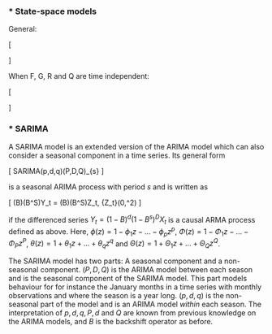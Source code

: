
### * State-space models

General:

\[
\begin{aligned}
Y_t &= G_t\textbf{X}_t + W_t \hspace{14mm} \{\textbf{W}_t\} &\sim \text{WN}\left(\textbf{0},\{R_t\}\right) \\
\mathbf{X}_{t+1} &= F_t\mathbf{X}_t + \mathbf{V}_{t} \hspace{15mm} \{\textbf{V}_t\} &\sim \text{WN}\left(\textbf{0},\{Q_t\}\right)
\end{aligned}
\]

When F, G, R and Q are time independent:

\[
\begin{aligned}
Y_t &= G\textbf{X}_t + W_t \hspace{14mm} \{W_t\} &\sim 
\text{WN}\left(\textbf{0},R\right) \\
\mathbf{X}_{t+1} &= F\mathbf{X}_t + \mathbf{V}_{t} \hspace{15mm} \{\mathbf{V}_t\} &\sim \text{WN}\left(\textbf{0},Q\right)
\end{aligned}
\]

### * SARIMA

A SARIMA model is an extended version of the ARIMA model which can also consider a seasonal component in a time series. 
Its general form 

\[
SARIMA(p,d,q)\times(P,D,Q)_{s}
\]

is a seasonal ARIMA process with period $s$ and is written as  

\[
\phi(B)\Phi\left(B^S\right)Y_t = \theta(B)\Theta\left(B^S\right)Z_t, \hspace{7mm}   \{Z_t\}\sim \text{WN}(0,\sigma^2)
\]

if the differenced series $Y_t = (1-B)^d(1-B^s)^D X_t$ is a causal ARMA process defined as above.
Here,
$\phi(z)=1-\phi_1z-...-\phi_pz^p$, $\Phi(z)=1-\Phi_1z-...-\Phi_Pz^P$,
$\theta(z)=1+\theta_1z+...+\theta_qz^q$ and $\Theta(z)=1+\Theta_1z+...+\Theta_Qz^Q$.

The SARIMA model has two parts: A seasonal component and a non-seasonal component.
$(P,D,Q)$ is the ARIMA model between each season and is the seasonal component of the SARIMA model. This part models behaviour for for instance the January months in a time series with monthly observations and where the season is a year long. $(p,d,q)$ is the non-seasonal part of the model and is an ARIMA model _within_ each season.
The interpretation of $p,d,q,P,d$ and $Q$ are known from previous knowledge on the ARIMA models, and $B$ is the backshift operator as before.


## 